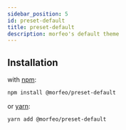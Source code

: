 ```yaml
---
sidebar_position: 5
id: preset-default
title: preset-default
description: morfeo's default theme
---
```


## Installation

with [npm](https://www.npmjs.com/package/@morfeo/preset-default):

```bash
npm install @morfeo/preset-default
```

or [yarn](https://yarn.pm/@morfeo/preset-default):

```bash
yarn add @morfeo/preset-default
```
